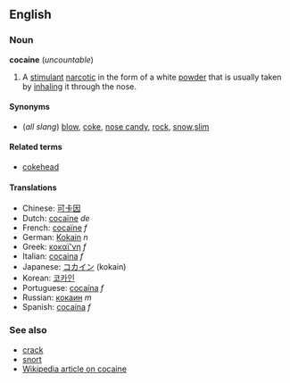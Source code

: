 ==English==

===Noun===
'''cocaine''' (''uncountable'')

# A [[stimulant]] [[narcotic]] in the form of a white [[powder]] that is usually taken by [[inhale|inhaling]] it through the nose.

====Synonyms====
*(''all slang'') [[blow]], [[coke]], [[nose candy]], [[rock]], [[snow]],[[slim]]

====Related terms====
*[[cokehead]]

====Translations====
*Chinese: [[可卡因]]
*Dutch: [[cocaïne]] ''de''
*French: [[cocaïne]] ''f''
*German: [[Kokain]] ''n''
*Greek: [[κοκαϊ'νη]] ''f''
*Italian: [[cocaina]] ''f''
*Japanese: [[コカイン]] (kokain)
*Korean: [[코카인]]
*Portuguese: [[cocaína]] ''f''
*Russian: [[кокаин]] ''m''
*Spanish: [[cocaína]] ''f''

===See also===
*[[crack]]
*[[snort]]
*[[w:Cocaine|Wikipedia article on cocaine]]